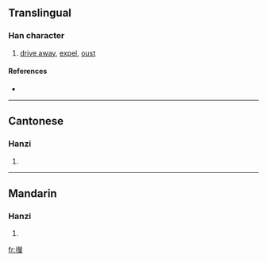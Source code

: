 {{also|撵}}
==Translingual==

===Han character===
{{Han char|rn=64|rad=手|as=15|sn=18|four=5505<sub>3</sub>|canj=手手人十 (QQOJ)}}

# [[drive away]], [[expel]], [[oust]]

====References====
* {{Han ref|kx=0462.161|dkj=12944|dj=0811.170|hdz=31978.080|uh=6506|ud=25862|bh=C25B|bd=49755}}

----

==Cantonese==

===Hanzi===
{{yue-hanzi|jyut=|y=lin5}}

# {{defn|Cantonese}}

----

==Mandarin==

===Hanzi===
{{cmn-hanzi|sim=撵|pin=[[niǎn]] ([[nian3]])|wg=nien<sup>3</sup>}}

# {{defn|Mandarin}}

[[fr:攆]]